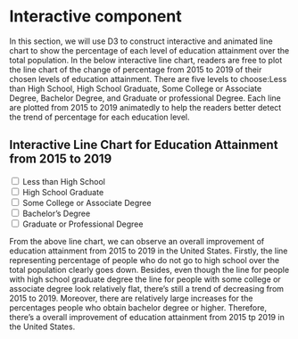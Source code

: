# Interactive component

In this section, we will use D3 to construct interactive and animated line chart to show the percentage of each level of education attainment over the total population. In the below interactive line chart, readers are free to plot the line chart of the change of percentage from 2015 to 2019 of their chosen levels of education attainment. There are five levels to choose:Less than High School, High School Graduate, Some College or Associate Degree, Bachelor Degree, and Graduate or professional Degree. Each line are plotted from 2015 to 2019 animatedly to help the readers better detect the trend of percentage for each education level.


<script src="https://d3js.org/d3.v6.js"></script>  <!-- link to D3 library -->


  <h2>Interactive Line Chart for Education Attainment from 2015 to 2019</h2>
  <input type="checkbox" id="lessHS" value="lessHS">
  <label for="vehicle1"> Less than High School</label><br>
  <input type="checkbox" id="HS" value="HS">
  <label for="vehicle2"> High School Graduate</label><br>
  <input type="checkbox" id ="associate" value="associate">
  <label for="vehicle3"> Some College or Associate Degree </label><br>
  <input type="checkbox" id="bachelor" value="bachelor">
  <label for="vehicle3"> Bachelor's Degree</label><br>
  <input type="checkbox" id="advanced" value="advanced">
  <label for="vehicle3"> Graduate or Professional Degree</label><br>




<div id= "plot"></div>

<script>
  var w = 750;
  var h = 550;
  var margin = {top: 25, right: 250, bottom: 25,left: 30};
  var innerWidth = w - margin.left - margin.right;
  var innerHeight = h - margin.top - margin.bottom;
  var lessHS = [[0.1285585,2015], [0.1254705,2016], [0.1201455,2017], [0.1167068,2018], [0.1139115,2019]];
  var HS = [[0.2756469,2015], [0.2717640,2016], [0.2713289,2017], [0.2686960,2018], [0.2689317,2019]];
  var associate = [[0.2897543,2015], [0.2899876,2016], [0.2886797,2017], [0.2885941,2018], [0.2858890,2019]];
  var bachelor = [[0.1901267,2015], [0.1933507,2016], [0.1969944,2017], [0.1998540,2018], [0.2033382,2019]];
  var advanced = [[0.1159136,2015], [0.1194270,2016], [0.1228514,2017], [0.1261490,2018], [0.1279295,2019]];
  
  var xScale = d3.scaleBand()
      .domain(d3.range(2015,2020))
      .range([0, innerWidth]);
      
  var yScale = d3.scaleLinear()
      .domain([0.1, 0.3])
      .range([innerHeight, 0])

  var xAxis = d3.axisBottom()
      .scale(xScale);

  var yAxis = d3.axisLeft()
      .scale(yScale);
  var svg =d3.select("div#plot")
      .append("svg")
      .attr("width",w)
      .attr("height",h);
      
  var mylinegen = d3.line()
  
  mylinegen
    .x(d => xScale(d[1])+50)
    .y(d => yScale(d[0]));
 
  svg.append("g")
      .attr("class", "xAxis")
      .attr("transform", `translate (${margin.left}, ${h - margin.bottom})`)
      .call(xAxis);

  svg.append("g")
      .attr("class", "yAxis")
      .attr("transform", `translate (${margin.left}, ${margin.top})`)
      .call(yAxis);
  svg.append("text")
      .attr("x","10")
      .attr("y","18")
      .text("Proportion")
      .style("font-size", "12px");
  svg.append("text")
      .attr("x","505")
      .attr("y","530")
      .text("Year")
      .style("font-size", "12px");
      
	d3.select("#lessHS").on("change",update1);
	d3.select("#HS").on("change",update2);
	d3.select("#associate").on("change",update3);
	d3.select("#bachelor").on("change",update4);
	d3.select("#advanced").on("change",update5);
  
  function drawline(data,ID,color,svg_){
  	var mypath = mylinegen(data);
    svg_.append("g")
				.attr("id",ID)
        .attr("transform", `translate (${margin.left}, ${margin.top})`)
        .append("path")
        .attr("d", mypath)
        .attr("fill", "none").attr("stroke", color)
        .attr("stroke-width", "3")
        .attr("stroke-dasharray","385 385")
        .attr("stroke-dashoffset", "385")
        .transition()
        .duration(1500)
        .attr('stroke-dashoffset', 0);
  }
  
  function add_legend(text, color,y,ID){
    svg.append("g")
        .attr("id", ID)
        .append("rect")
        .attr("x","500")
        .attr("y",y)
        .attr("width","20")
        .attr("height","20")
        .attr("fill", color);
    svg.append("text")
        .attr("id",ID)
        .attr("x","525")
        .attr("y", y+20)
        .text(text);
  }
	function update1(){
		  if(d3.select("input#lessHS").property("checked")){
		    drawline(lessHS,"lesshs","#c7f3ff",svg);
		    add_legend("Less Than High School","#c7f3ff",25,"legend1");
		  }else{
		    svg.select("#lesshs").remove();
		    svg.select("#legend1").remove();
		    svg.select("text#legend1").remove();
		  }
	};
	
	function update2(){
	  if(d3.select("input#HS").property("checked")){
		    drawline(HS,"hs","#b3cde3",svg);
		    add_legend("High School Graduate","#b3cde3",50,"legend2");
		}else{
		    svg.select("#hs").remove();
		    svg.select("#legend2").remove();
		    svg.select("text#legend2").remove();
		}
	};
	function update3(){
	  if(d3.select("input#associate").property("checked")){
		    drawline(associate,"associated","#6473bf",svg);
		    add_legend("Some College Degree","#6473bf",75,"legend3");

		}else{
        svg.select("#associated").remove();
		    svg.select("#legend3").remove();
		    svg.select("text#legend3").remove();
		}
	};
	function update4(){
	  if(d3.select("input#bachelor").property("checked")){
		    drawline(bachelor,"bachelors","#9b6cb9",svg);
		    add_legend("Bachelor's Degree","#9b6cb9",100,"legend4");

		}else{
        svg.select("#bachelors").remove();
		    svg.select("#legend4").remove();
		    svg.select("text#legend4").remove();
		}
	};
	function update5(){
	  if(d3.select("input#advanced").property("checked")){
		    drawline(advanced,"advance","#810f7c",svg);
		    add_legend("Graduate/Professional Degree","#810f7c",125,"legend5");

		}else{
        svg.select("#advance").remove();
        svg.select("#legend5").remove();
		    svg.select("text#legend5").remove();
		
		}
	};

</script>

From the above line chart, we can observe an overall improvement of education attainment from 2015 to 2019 in the United States. Firstly, the line representing percentage of people who do not go to high school over the total population clearly goes down. Besides, even though the line for people with high school graduate degree the line for people with some college or associate degree look relatively flat, there's still a trend of decreasing from 2015 to 2019. Moreover, there are relatively large increases for the percentages people who obtain bachelor degree or higher. Therefore, there's a overall improvement of education attainment from 2015 tp 2019 in the United States. 

